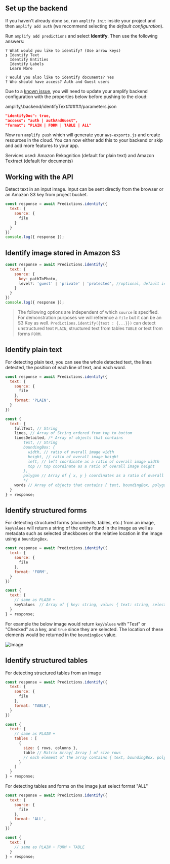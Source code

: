 ## Set up the backend

If you haven't already done so, run `amplify init` inside your project and then `amplify add auth` (we recommend selecting the *default configuration*).

Run `amplify add predictions` and select **Identify**. Then use the following answers:

```console
? What would you like to identify? (Use arrow keys)
❯ Identify Text 
  Identify Entities 
  Identify Labels 
  Learn More 

? Would you also like to identify documents? Yes
? Who should have access? Auth and Guest users
```

Due to a [known issue](https://github.com/aws-amplify/amplify-cli/issues/12159), you will need to update your amplify backend configuration with the properties below before pushing to the cloud:

amplify/.backend/identifyText#####/parameters.json
```json
"identifyDoc": true,
"access": "auth | authAndGuest",
"format": "PLAIN | FORM | TABLE | ALL"
```

Now run `amplify push` which will generate your `aws-exports.js` and create resources in the cloud. You can now either add this to your backend or skip and add more features to your app.

Services used: Amazon Rekognition (default for plain text) and Amazon Textract (default for documents)

## Working with the API 

Detect text in an input image. Input can be sent directly from the browser or an Amazon S3 key from project bucket.

```javascript
const response = await Predictions.identify({
  text: {
    source: {
      file
    }
  }
})
console.log({ response });
```

## Identify image stored in Amazon S3

```javascript
const response = await Predictions.identify({
  text: {
    source: {
      key: pathToPhoto,
      level?: 'guest' | 'private' | 'protected', //optional, default is configured on Storage category
    }
  }
})
console.log({ response });
```

> The following options are independent of which `source` is specified. For demonstration purposes we will reference a `file` but it can be an S3 Key as well. `Predictions.identify({text : {...}})` can detect unstructured text `PLAIN`, structured text from tables `TABLE` or text from forms `FORM`.

## Identify plain text

For detecting plain text, you can see the whole detected text, the lines detected, the position of each line of text, and each word.

```javascript
const response = await Predictions.identify({
  text: {
    source: {
      file
    },
    format: 'PLAIN', 
  }
})

const {
  text: {
    fullText, // String
    lines, // Array of String ordered from top to bottom
    linesDetailed, /* Array of objects that contains
        text, // String
        boundingBox: {
          width, // ratio of overall image width
          height, // ratio of overall image height
          left, // left coordinate as a ratio of overall image width
          top // top coordinate as a ratio of overall image height
        },
        polygon // Array of { x, y } coordinates as a ratio of overall image width and height
        */  
    words // Array of objects that contains { text, boundingBox, polygon} 
  }
} = response;
```

## Identify structured forms

For detecting structured forms (documents, tables, etc.) from an image, `keyValues` will return a string of the entity found in the image as well as metadata such as selected checkboxes or the relative location in the image using a `boundingBox`.

```javascript
const response = await Predictions.identify({
  text: {
    source: {
      file
    },
    format: 'FORM', 
  }
})

const {
  text: { 
    // same as PLAIN +
    keyValues  // Array of { key: string, value: { text: string, selected: boolean}, polygon, boundingBox } 
  }    
} = response;
```

For example the below image would return `keyValues` with "Test" or "Checked" as a key, and `true` since they are selected. The location of these elements would be returned in the `boundingBox` value.

![Image](/images/IdentifyTable.png)

## Identify structured tables

For detecting structured tables from an image
```javascript
const response = await Predictions.identify({
  text: {
    source: {
      file
    },
    format: 'TABLE', 
  }
})

const {
  text: { 
    // same as PLAIN +
    tables : [
      {
        size: { rows, columns }, 
        table // Matrix Array[ Array ] of size rows
        // each element of the array contains { text, boundingBox, polygon, selected, rowSpan, columnSpan}
      }
    ]
  }    
} = response;
```

For detecting tables and forms on the image just select format "ALL"
```javascript
const response = await Predictions.identify({
  text: {
    source: {
      file
    },
    format: 'ALL', 
  }
})

const {
  text: { 
    // same as PLAIN + FORM + TABLE
  }    
} = response;
```
